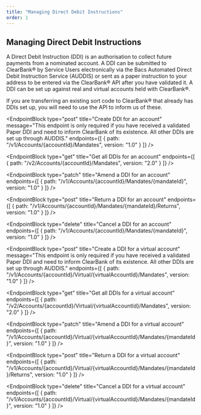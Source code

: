 ```yaml
---
title: "Managing Direct Debit Instructions"
order: 1
---
```



## Managing Direct Debit Instructions

A Direct Debit Instruction (DDI) is an authorisation to collect future payments from a nominated account.
A DDI can be submitted to ClearBank® by Service Users electronically via the Bacs Automated Direct Debit Instruction Service (AUDDIS) or sent as a paper instruction to your address to be entered via the ClearBank® API after you have validated it.
A DDI can be set up against real and virtual accounts held with ClearBank®.

If you are transferring an existing sort code to ClearBank® that already has DDIs set up, you will need to use the API to inform us of these.

<EndpointBlock
  type="post"
  title="Create DDI for an account"
  message="This endpoint is only required if you have received a validated Paper DDI and need to inform ClearBank of its existence. All other DDIs are set up through AUDDIS."
  endpoints={[
    {
      path: "/v1/Accounts/{accountId}/Mandates",
      version: "1.0"
    }
  ]}
/>

<EndpointBlock
  type="get"
  title="Get all DDIs for an account"
  endpoints={[
    {
      path: "/v2/Accounts/{accountId}/Mandates",
      version: "2.0"
    }
  ]}
/>

<EndpointBlock
  type="patch"
  title="Amend a DDI for an account"
  endpoints={[
    {
      path: "/v1/Accounts/{accountId}/Mandates/{mandateId}",
      version: "1.0"
    }
  ]}
/>

<EndpointBlock
  type="post"
  title="Return a DDI for an account"
  endpoints={[
    {
      path: "/v1/Accounts/{accountId}/Mandates/{mandateId}/Returns",
      version: "1.0"
    }
  ]}
/>

<EndpointBlock
  type="delete"
  title="Cancel a DDI for an account"
  endpoints={[
    {
      path: "/v1/Accounts/{accountId}/Mandates/{mandateId}",
      version: "1.0"
    }
  ]}
/>

<EndpointBlock
  type="post"
  title="Create a DDI for a virtual account"
  message="This endpoint is only required if you have received a validated Paper DDI and need to inform ClearBank of its existence. All other DDIs are set up through AUDDIS."
  endpoints={[
    {
      path: "/v1/Accounts/{accountId}/Virtual/{virtualAccountId}/Mandates",
      version: "1.0"
    }
  ]}
/>

<EndpointBlock
  type="get"
  title="Get all DDIs for a virtual account"
  endpoints={[
    {
      path: "/v2/Accounts/{accountId}/Virtual/{virtualAccountId}/Mandates",
      version: "2.0"
    }
  ]}
/>

<EndpointBlock
  type="patch"
  title="Amend a DDI for a virtual account"
  endpoints={[
    {
      path: "/v1/Accounts/{accountId}/Virtual/{virtualAccountId}/Mandates/{mandateId}",
      version: "1.0"
    }
  ]}
/>

<EndpointBlock
  type="post"
  title="Return a DDI for a virtual account"
  endpoints={[
    {
      path: "/v1/Accounts/{accountId}/Virtual/{virtualAccountId}/Mandates/{mandateId}/Returns",
      version: "1.0"
    }
  ]}
/>

<EndpointBlock
  type="delete"
  title="Cancel a DDI for a virtual account"
  endpoints={[
    {
      path: "/v1/Accounts/{accountId}/Virtual/{virtualAccountId}/Mandates/{mandateId}",
      version: "1.0"
    }
  ]}
/>
